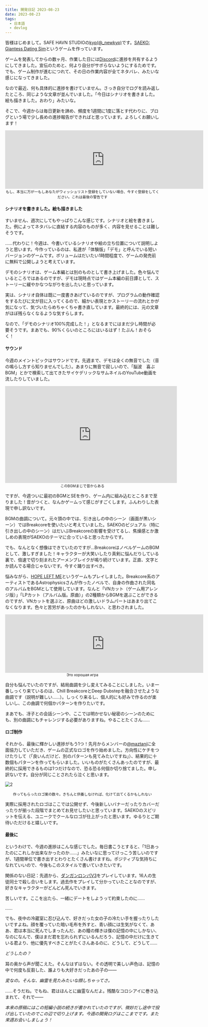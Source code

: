 ```yaml
---
title: 開発日記 2023-08-23
date: 2023-08-23
tags:
  - 日本語
  - devlog
---
```


皆様はじめまして。SAFE HAVN STUDIOの[kyp(@_newkyp)](https://twitter.com/_newkyp)です。[SAEKO: Giantess Dating Sim](https://saekogame.com/)というゲームを作っています。

ゲームを発表してからの数ヶ月、作業した日には[Discord](https://discord.gg/3U7H7CjgxP)に進捗を共有するようにしてきました。宣伝のためと、何より自分がサボらないようにするためです。でも、ゲーム制作が進むにつれて、その日の作業内容が全てネタバレ、みたいな感じになってきました。

なので最近、何も具体的に進捗を書けていません。さっき自分でログを読み返したところ、同じような文章が並んでいました。「今日はシナリオを書きました。絵も描きました。おわり」みたいな。

そこで、今週からは毎日更新を諦め、頻度を1週間に1度に落とす代わりに、ブログという場で少し長めの進捗報告ができればと思っています。よろしくお願いします！
<center>
  <iframe src="https://store.steampowered.com/widget/2492120/" frameborder="0" width="646" height="190"></iframe>
  <br />
  <small>もし、本当に万が一もしあなたがウィッシュリスト登録をしていない場合、今すぐ登録をしてください。これは最後の警告です</small>
</center>

#### シナリオを書きました。絵も描きました

すいません、週次にしてもやっぱりこんな感じです。シナリオと絵を書きました。例によってネタバレに直結する内容のものが多く、内容を見せることは難しそうです。

……代わりに！今週は、今書いているシナリオや絵の立ち位置について説明しようと思います。今作っているのは、私達が「体験版」「デモ」と呼んでいる短いバージョンのゲームです。ボリュームはだいたい1時間程度で、ゲームの発売前に無料で公開しようと考えています。

デモのシナリオは、ゲーム本編とは別のものとして書き上げました。色々悩んでいるところではあるのですが、デモは現時点ではゲーム本編の前日譚として、ストーリーに緩やかなつながりを出したいと思っています。

実は、シナリオ自体は既に一度書きあげているのですが、プログラムの動作確認をするたびに文が目に入ってくるので、細かい表現とかストーリーの流れとかが気になって、気づいたらめちゃくちゃ書き直しています。最終的には、元の文章がほぼ残らなくなるような気すらします。

なので、「デモのシナリオ100%完成した！」となるまでにはまだ少し時間が必要そうです。まあでも、90%くらいのところにはいるはず！たぶん！おそらく！

#### サウンド

今週のメイントピックはサウンドです。先週まで、デモは全くの無音でした（音の鳴らし方すら知りませんでした）。あまりに無音で寂しいので、「脳波　喜ぶ　BGM」とかで検索して出てきたサイケデリックなサムネイルのYouTube動画を流したりしていました。

<center>
  <iframe width="560" height="315" src="https://www.youtube.com/embed/a9n_4d64dUw" title="YouTube video player" frameborder="0" allow="accelerometer; autoplay; clipboard-write; encrypted-media; gyroscope; picture-in-picture; web-share" allowfullscreen></iframe>
  <br />
  <small>このBGMまじで昔からある</small>
</center>

ですが、今週ついに最初のBGMとSEを作り、ゲーム内に組み込むところまで至りました！音がつくと、なんかゲームって感じがすごくします。ふんわりした表現で申し訳ないです。

BGMの曲調について。元々頭の中では、引き出しの中のシーン（画面が黒いシーン）ではBreakcoreを使いたいと考えていました。SAEKOのビジュアル（特に引き出しの中のシーン）はだいぶBreakcoreの影響を受けてるし、焦燥感とか激しめの表現がSAEKOのテーマに合っていると思ったからです。

でも、なんとなく想像はできていたのですが...BreakcoreはノベルゲームのBGMとして、激しすぎました！キャラクターが大笑いしたり真剣に悩んだりしている裏で、倍速で切り刻まれたアーメンブレイクが鳴り続けています。正直、文字とか読んでる場合じゃないです。今すぐ踊り出すべき。

悩みながら、[HOPE LEFT ME](https://store.steampowered.com/app/2268470/HOPE_LEFT_ME/)というゲームもプレイしました。Breakcore系のアーティストであるAstrophysicsさんが作ったノベルで、自身の作曲された同名のアルバムをBGMとして使用しています。なんと「VNカット（ゲーム用アレンジ版）」「LPカット（アルバム版。原曲）」の2種類からBGMを選ぶことができるのですが、VNカットを選ぶと、原曲ほどの激しいドラムパートはあまり出てこなくなります。色々と苦労があったのかもしれない、と思わされました。

<center>
  <iframe src="https://store.steampowered.com/widget/2268470/" frameborder="0" width="646" height="190"></iframe>
  <br />
  <small>Это хорошая игра</small>
</center>

自分も悩んでいたのですが、結局曲調を少し変えてみることにしました。いま一番しっくり来ているのは、Chill BreakcoreとDeep Dubstepを融合させたような曲調です（説明が難しい……）。しっくり来るし、個人的にも好みで作るのが楽しいし、この曲調で何個かパターンを作りたいです。

まあでも、冴子との会話シーンや、ここでは明かせない秘密のシーンのためにも、別の曲調にもチャレンジする必要がありますね。やることたくさん……



#### ロゴ制作

それから、最後に輝かしい進捗がもう1つ！先月からメンバーの[@maztani](https://twitter.com/k_maztani)に全面協力していただき、ゲームの正式なロゴを作り始めました。方向性にケチをつけたりして（「良いんだけど、別のパターンも見てみたいですね」）、結果的に十数個もパターンを作ってもらいました。いいものがたくさんあったのですが、最終的に採用できるものは1つだけなので、恐る恐る何個か切り捨てました。申し訳ないです。自分が同じことされたら泣くと思います。

![2](./2.jpeg)
<center>
  <small>作ってもらったロゴ案の数々。きちんと供養しなければ、化けて出てくるかもしれない</small>
</center>

実際に採用されたロゴはここでは公開せず、今後新しいバナーだったりカバーだったりが揃った段階でまとめてお見せしたいと思っています。SAEKOのスピリットを伝える、ユニークでクールなロゴが仕上がったと思います。ゆるりとご期待いただけると嬉しいです。

#### 最後に

というわけで、今週の進捗はこんな感じでした。毎日書こうとすると、「1日あったのにこれしか出来なかったのか……」みたいなに思ってけっこう苦しいのですが、1週間単位で書き出すとわりとたくさん書けますね。ポジティブな気持ちになれていいので、今後もこのスタイルで書いていきたいです。

関係のない日記：先週から、[ダンガンロンパV3](https://store.steampowered.com/app/567640/V3/?l=japanese)をプレイしています。16人の生徒同士で殺し合いをします。過去作をプレイして分かっていたことなのですが、好きなキャラクターがどんどん死んでいきます。

苦しいです。ここを出たら、一緒にデートをしようって約束したのに……

……

でも、夜中の冷蔵室に忍び込んで、好きだった女の子の冷たい手を握ったりしたいですよね。顔を覆っていた暗い毛布を外すと、青い顔には生気がなくて、ああ、君は本当に死んでしまったんだ、あの瞳の輝きは僕の記憶の中にしかない、なのになんで、僕はまだ君を忘れられずにいるんだろう、記憶の中だけに生きている君より、他に優先すべきことがたくさんあるのに、どうして、どうして……

*どうしたの？*

耳の奥から声が聞こえた。そんなはずはない。その透明で美しい声色は、記憶の中で何度も反芻した、誰よりも大好きだったあの子の――

*変なの。そんな、幽霊を見たみたいな顔しちゃってさ。*

……そうだね。でもね、君はほんとに幽霊なんだよ。残酷なコロシアイに巻き込まれて、それで――

*本来の原稿にはこの短編小説の続きが書かれていたのですが、微妙だし途中で投げ出していたのでこの辺で切り上げます。今週の開発ログはここまでです。また来週お会いしましょう！*
